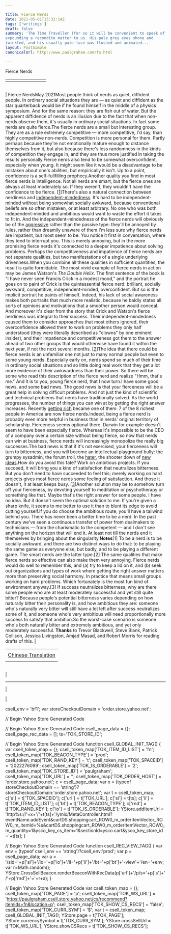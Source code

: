 ```yaml
---

title: Fierce Nerds
date: 2021-05-01T15:32:14Z
tags: ['writings']
draft: false
summary: 'The Time Traveller (for so it will be convenient to speak of him) was
expounding a recondite matter to us. His pale grey eyes shone and
twinkled, and his usually pale face was flushed and animated...'
layout: PostSimple
canonicalUrl: http://www.paulgraham.com/fn.html

---
```


 <!-- 
 (new Image).src="https://store.yahoo.net/cgi-bin/refsd?e=http://www.paulgraham.com/fn.html&h=www.paulgraham.com&v=1.0&dr=" + escape(document.referrer); 
 -->

Fierce Nerds

|     |     |     |     |     |     |     |     |
| --- | --- | --- | --- | --- | --- | --- | --- |
|     |     |

|     |
| --- |

| Fierce NerdsMay 2021Most people think of nerds as quiet, diffident people. In ordinary
social situations they are — as quiet and diffident as the star
quarterback would be if he found himself in the middle of a physics
symposium. And for the same reason: they are fish out of water.
But the apparent diffidence of nerds is an illusion due to the fact
that when non-nerds observe them, it's usually in ordinary social
situations. In fact some nerds are quite fierce.The fierce nerds are a small but interesting group. They are as a
rule extremely competitive — more competitive, I'd say, than highly
competitive non-nerds. Competition is more personal for them. Partly
perhaps because they're not emotionally mature enough to distance
themselves from it, but also because there's less randomness in the
kinds of competition they engage in, and they are thus more justified
in taking the results personally.Fierce nerds also tend to be somewhat overconfident, especially
when young. It might seem like it would be a disadvantage to be
mistaken about one's abilities, but empirically it isn't. Up to a
point, confidence is a self-fullfilling prophecy.Another quality you find in most fierce nerds is intelligence. Not
all nerds are smart, but the fierce ones are always at least
moderately so. If they weren't, they wouldn't have the confidence
to be fierce.
[[1](#f1n)]There's also a natural connection between nerdiness and
[independent-mindedness](think.html). It's hard to be
independent-minded without
being somewhat socially awkward, because conventional beliefs are
so often mistaken, or at least arbitrary. No one who was both
independent-minded and ambitious would want to waste the effort it
takes to fit in. And the independent-mindedness of the fierce nerds
will obviously be of the [aggressive](conformism.html)
rather than the passive type:
they'll be annoyed by rules, rather than dreamily unaware of them.I'm less sure why fierce nerds are impatient, but most seem to be.
You notice it first in conversation, where they tend to interrupt
you. This is merely annoying, but in the more promising fierce nerds
it's connected to a deeper impatience about solving problems. Perhaps
the competitiveness and impatience of fierce nerds are not separate
qualities, but two manifestations of a single underlying drivenness.When you combine all these qualities in sufficient quantities, the
result is quite formidable. The most vivid example of fierce nerds
in action may be James Watson's _The Double Helix_. The first sentence
of the book is "I have never seen Francis Crick in a modest mood,"
and the portrait he goes on to paint of Crick is the quintessential
fierce nerd: brilliant, socially awkward, competitive, independent-minded,
overconfident. But so is the implicit portrait he paints of himself.
Indeed, his lack of social awareness makes both portraits that much
more realistic, because he baldly states all sorts of opinions and
motivations that a smoother person would conceal. And moreover it's
clear from the story that Crick and Watson's fierce nerdiness was
integral to their success. Their independent-mindedness caused them
to consider approaches that most others ignored, their overconfidence
allowed them to work on problems they only half understood (they
were literally described as "clowns" by one eminent insider), and
their impatience and competitiveness got them to the answer ahead
of two other groups that would otherwise have found it within the
next year, if not the next several months.
[[2](#f2n)]The idea that there could be fierce nerds is an unfamiliar one not
just to many normal people but even to some young nerds. Especially
early on, nerds spend so much of their time in ordinary social
situations and so little doing real work that they get a lot more
evidence of their awkwardness than their power. So there will be
some who read this description of the fierce nerd and realize "Hmm,
that's me." And it is to you, young fierce nerd, that I now turn.I have some good news, and some bad news. The good news is that
your fierceness will be a great help in solving difficult problems.
And not just the kind of scientific and technical problems that
nerds have traditionally solved. As the world progresses, the number
of things you can win at by getting the right answer increases.
Recently [getting rich](richnow.html) became
one of them: 7 of the 8 richest people
in America are now fierce nerds.Indeed, being a fierce nerd is probably even more helpful in business
than in nerds' original territory of scholarship. Fierceness seems
optional there. Darwin for example doesn't seem to have been
especially fierce. Whereas it's impossible to be the CEO of a company
over a certain size without being fierce, so now that nerds can win
at business, fierce nerds will increasingly monopolize the really
big successes.The bad news is that if it's not exercised, your fierceness will
turn to bitterness, and you will become an intellectual playground
bully: the grumpy sysadmin, the forum troll, the
[hater](fh.html), the shooter
down of [new ideas](newideas.html).How do you avoid this fate? Work on ambitious projects. If you
succeed, it will bring you a kind of satisfaction that neutralizes
bitterness. But you don't need to have succeeded to feel this;
merely working on hard projects gives most fierce nerds some
feeling of satisfaction. And those it doesn't, it at least keeps
busy.
[[3](#f3n)]Another solution may be to somehow turn off your fierceness, by
devoting yourself to meditation or psychotherapy or something like
that. Maybe that's the right answer for some people. I have no idea.
But it doesn't seem the optimal solution to me. If you're given a
sharp knife, it seems to me better to use it than to blunt its edge
to avoid cutting yourself.If you do choose the ambitious route, you'll have a tailwind behind
you. There has never been a better time to be a nerd. In the past
century we've seen a continuous transfer of power from dealmakers
to technicians — from the charismatic to the competent — and I
don't see anything on the horizon that will end it. At least not
till the nerds end it themselves by bringing about the singularity.**Notes**[1]
To be a nerd is to be socially awkward, and there are two
distinct ways to do that: to be playing the same game as everyone
else, but badly, and to be playing a different game. The smart nerds
are the latter type.[2]
The same qualities that make fierce nerds so effective can
also make them very annoying. Fierce nerds would do well to remember
this, and (a) try to keep a lid on it, and (b) seek out organizations
and types of work where getting the right answer matters more than
preserving social harmony. In practice that means small groups
working on hard problems. Which fortunately is the most fun kind
of environment anyway.[3]
If success neutralizes bitterness, why are there some people
who are at least moderately successful and yet still quite bitter?
Because people's potential bitterness varies depending on how
naturally bitter their personality is, and how ambitious they are:
someone who's naturally very bitter will still have a lot left after
success neutralizes some of it, and someone who's very ambitious
will need proportionally more success to satisfy that ambition.So the worst-case scenario is someone who's both naturally bitter
and extremely ambitious, and yet only moderately successful.
**Thanks** to Trevor Blackwell, Steve Blank, Patrick Collison, Jessica
Livingston, Amjad Masad, and Robert Morris for reading drafts of this. |

|                                                                |
| -------------------------------------------------------------- |
|                                                                |
| [Chinese Translation](https://xueqiu.com/6663886898/188768282) |
|                                                                |

|     |
| --- |

|

---

|

|

csell_env = 'bf1';
var storeCheckoutDomain = 'order.store.yahoo.net';

// Begin Yahoo Store Generated Code

// Begin Yahoo Store Generated Code
csell_page_data = {}; csell_page_rec_data = []; ts='TOK_STORE_ID';

// Begin Yahoo Store Generated Code
function csell_GLOBAL_INIT_TAG() { var csell_token_map = {}; csell_token_map['TOK\_ITEM\_ID\_LIST'] = 'fn'; csell_token_map['TOK\_BEACON\_TYPE'] = 'prod'; csell_token_map['TOK\_RAND\_KEY'] = 't'; csell_token_map['TOK\_SPACEID'] = '2022276099'; csell_token_map['TOK\_IS\_ORDERABLE'] = '2'; csell_token_map['TOK\_STORE\_ID'] = 'paulgraham'; csell_token_map['TOK\_URL'] = ''; csell_token_map['TOK\_ORDER\_HOST'] = 'order.store.yahoo.net'; c = csell_page_data; var x = (typeof storeCheckoutDomain == 'string')?storeCheckoutDomain:'order.store.yahoo.net'; var t = csell_token_map; c['s'] = t['TOK\_SPACEID']; c['url'] = t['TOK\_URL']; c['si'] = t[ts]; c['ii'] = t['TOK\_ITEM\_ID\_LIST']; c['bt'] = t['TOK\_BEACON\_TYPE']; c['rnd'] = t['TOK\_RAND\_KEY']; c['io'] = t['TOK\_IS\_ORDERABLE']; YStore.addItemUrl = 'http%s://'+x+'/'+t[ts]+'/ymix/MetaController.html?eventName.addEvent&cartDS.shoppingcart_ROW0_m_orderItemVector_ROW0_m_itemId=%s&cartDS.shoppingcart_ROW0_m_orderItemVector_ROW0_m_quantity=1&ysco_key_cs_item=1&sectionId=ysco.cart&ysco_key_store_id='+t[ts]; }

// Begin Yahoo Store Generated Code
function csell_REC_VIEW_TAG() { var env = (typeof csell_env == 'string')?csell_env:'prod'; var p = csell_page_data; var a = '/sid='+p['si']+'/io='+p['io']+'/ii='+p['ii']+'/bt='+p['bt']+'-view'+'/en='+env; var r=Math.random(); YStore.CrossSellBeacon.renderBeaconWithRecData(p['url']+'/p/s='+p['s']+'/'+p['rnd']+'='+r+a); }

// Begin Yahoo Store Generated Code
var csell_token_map = {}; csell_token_map['TOK\_PAGE'] = 'p'; csell_token_map['TOK\_WS\_URL'] = 'https://paulgraham.csell.store.yahoo.net/cs/recommend?itemids=fn&location=p'; csell_token_map['TOK\_SHOW\_CS\_RECS'] = 'false'; csell_token_map['TOK\_CURR\_SYM'] = '$'; var t = csell_token_map; csell_GLOBAL_INIT_TAG(); YStore.page = t['TOK\_PAGE']; YStore.currencySymbol = t['TOK\_CURR\_SYM']; YStore.crossSellUrl = t['TOK\_WS\_URL']; YStore.showCSRecs = t['TOK\_SHOW\_CS\_RECS'];
